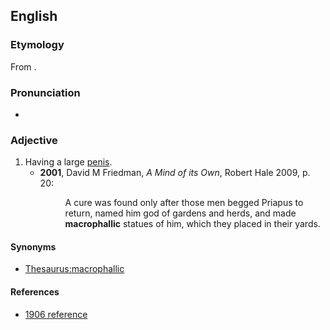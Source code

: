 ==English==

===Etymology===
From {{prefix|macro|phallic|lang=en}}.

===Pronunciation===
* {{a|UK}} {{IPA|/makɹə(ʊ)ˈfalɪk/|lang=en}}

===Adjective===
{{en-adj}}

# Having a large [[penis]]. {{defdate|from 19th c.}}
#* '''2001''', David M Friedman, ''A Mind of its Own'', Robert Hale 2009, p. 20:
#*: A cure was found only after those men begged Priapus to return, named him god of gardens and herds, and made '''macrophallic''' statues of him, which they placed in their yards.

====Synonyms====
* [[Thesaurus:macrophallic]]

====References====
* [http://books.google.com/books?id=x7rY8uGk1OYC&pg=PA590&dq=%22macrophallic%22&hl=en&ei=LJ0aTqyqJIrn0QHLgq2YBQ&sa=X&oi=book_result&ct=result&resnum=3&ved=0CDYQ6AEwAg#v=onepage&q=%22macrophallic%22&f=false 1906 reference]
